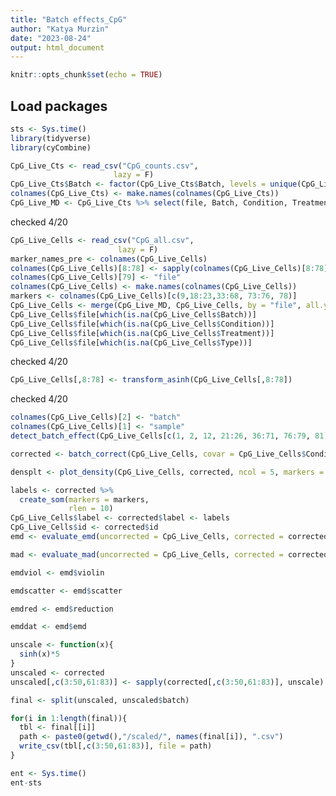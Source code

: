 ---
title: "Batch effects_CpG"
author: "Katya Murzin"
date: "2023-08-24"
output: html_document
---

```{r setup, include=FALSE}
knitr::opts_chunk$set(echo = TRUE)
```


## Load packages
```{r}
sts <- Sys.time()
library(tidyverse)
library(cyCombine)
```

```{r}
CpG_Live_Cts <- read_csv("CpG_counts.csv",
                       lazy = F)
CpG_Live_Cts$Batch <- factor(CpG_Live_Cts$Batch, levels = unique(CpG_Live_Cts$Batch))
colnames(CpG_Live_Cts) <- make.names(colnames(CpG_Live_Cts))
CpG_Live_MD <- CpG_Live_Cts %>% select(file, Batch, Condition, Treatment, Type)

```
checked 4/20
```{r}
CpG_Live_Cells <- read_csv("CpG_all.csv",
                        lazy = F)
marker_names_pre <- colnames(CpG_Live_Cells)
colnames(CpG_Live_Cells)[8:78] <- sapply(colnames(CpG_Live_Cells)[8:78], function(x){strsplit(x, "___")[[1]][2]})
colnames(CpG_Live_Cells)[79] <- "file"
colnames(CpG_Live_Cells) <- make.names(colnames(CpG_Live_Cells))
markers <- colnames(CpG_Live_Cells)[c(9,18:23,33:68, 73:76, 78)]
CpG_Live_Cells <- merge(CpG_Live_MD, CpG_Live_Cells, by = "file", all.y = T)
CpG_Live_Cells$file[which(is.na(CpG_Live_Cells$Batch))]
CpG_Live_Cells$file[which(is.na(CpG_Live_Cells$Condition))]
CpG_Live_Cells$file[which(is.na(CpG_Live_Cells$Treatment))]
CpG_Live_Cells$file[which(is.na(CpG_Live_Cells$Type))]
```

checked 4/20
```{r}
CpG_Live_Cells[,8:78] <- transform_asinh(CpG_Live_Cells[,8:78])
```
 
checked 4/20
```{r}
colnames(CpG_Live_Cells)[2] <- "batch"
colnames(CpG_Live_Cells)[1] <- "sample"
detect_batch_effect(CpG_Live_Cells[c(1, 2, 12, 21:26, 36:71, 76:79, 81)], out_dir = getwd(), markers = markers)
```


```{r}
corrected <- batch_correct(CpG_Live_Cells, covar = CpG_Live_Cells$Condition, markers = markers)
```


```{r}
densplt <- plot_density(CpG_Live_Cells, corrected, ncol = 5, markers = markers)
```

```{r}
labels <- corrected %>% 
  create_som(markers = markers,
             rlen = 10)
CpG_Live_Cells$label <- corrected$label <- labels
CpG_Live_Cells$id <- corrected$id
emd <- evaluate_emd(uncorrected = CpG_Live_Cells, corrected = corrected, markers = markers, cell_col = "label")
```

```{r}
mad <- evaluate_mad(uncorrected = CpG_Live_Cells, corrected = corrected, markers = markers, cell_col = "label")
```

```{r}
emdviol <- emd$violin

emdscatter <- emd$scatter

emdred <- emd$reduction

emddat <- emd$emd
```

```{r}
unscale <- function(x){
  sinh(x)*5
}
unscaled <- corrected
unscaled[,c(3:50,61:83)] <- sapply(corrected[,c(3:50,61:83)], unscale)
```


```{r}
final <- split(unscaled, unscaled$batch)
```

```{r}
for(i in 1:length(final)){
  tbl <- final[[i]]
  path <- paste0(getwd(),"/scaled/", names(final[i]), ".csv")
  write_csv(tbl[,c(3:50,61:83)], file = path)
}
```


```{r}
ent <- Sys.time()
ent-sts
```